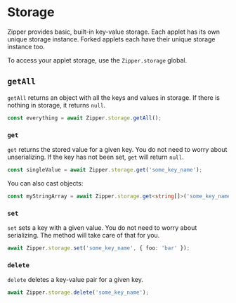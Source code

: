 # Storage

Zipper provides basic, built-in key-value storage. Each applet has its own unique storage instance. Forked applets each have their unique storage instance too.

To access your applet storage, use the `Zipper.storage` global.

## `getAll`

`getAll` returns an object with all the keys and values in storage. If there is nothing in storage, it returns `null`.

```typescript
const everything = await Zipper.storage.getAll();
```

### `get`

`get` returns the stored value for a given key. You do not need to worry about unserializing. If the key has not been set, `get` will return `null`.

```typescript
const singleValue = await Zipper.storage.get('some_key_name');
```

You can also cast objects:

```typescript
const myStringArray = await Zipper.storage.get<string[]>('some_key_name');
```

### `set`

`set` sets a key with a given value. You do not need to worry about serializing. The method will take care of that for you.

```typescript
await Zipper.storage.set('some_key_name', { foo: 'bar' });
```

### `delete`

`delete` deletes a key-value pair for a given key.

```typescript
await Zipper.storage.delete('some_key_name');
```
